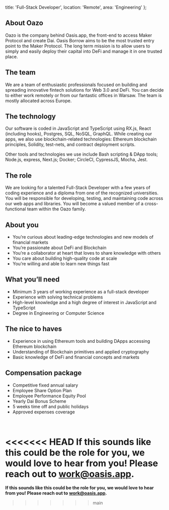   title: 'Full-Stack Developer',
  location: 'Remote',
  area: 'Engineering'
};

## About Oazo
Oazo is the company behind Oasis.app, the front-end to access Maker Protocol and create Dai. Oasis Borrow aims to be the most trusted entry point to the Maker Protocol. The long term mission is to allow users to simply and easily deploy their capital into DeFi and manage it in one trusted place.

## The team
We are a team of enthusiastic professionals focused on building and spreading innovative fintech solutions for Web 3.0 and DeFi. You can decide to either work remotely or from our fantastic offices in Warsaw. The team is mostly allocated across Europe. 

## The technology
Our software is coded in JavaScript and TypeScript using RX.js, React (including hooks), Postgres, SQL, NoSQL, GraphQL. While creating our apps, we also use blockchain-related technologies: Ethereum blockchain principles, Solidity, test-nets, and contract deployment scripts.

Other tools and technologies we use include Bash scripting & DApp tools; Node.js, express, Next.js; Docker; CircleCI, CypressJS, Mocha, Jest.

## The role
We are looking for a talented Full-Stack Developer with a few years of coding experience and a diploma from one of the recognized universities. You will be responsible for developing, testing, and maintaining code across our web apps and libraries. You will become a valued member of a cross-functional team within the Oazo family.

## About you
- You’re curious about leading-edge technologies and new models of financial markets
- You’re passionate about DeFi and Blockchain
- You’re a collaborator at heart that loves to share knowledge with others
- You care about building high-quality code at scale
- You’re willing and able to learn new things fast

## What you’ll need
- Minimum 3 years of working experience as a full-stack developer
- Experience with solving technical problems
- High-level knowledge and a high degree of interest in JavaScript and TypeScript
- Degree in Engineering or Computer Science

## The nice to haves
- Experience in using Ethereum tools and building DApps accessing Ethereum blockchain
- Understanding of Blockchain primitives and applied cryptography
- Basic knowledge of DeFi and financial concepts and markets

## Compensation package
- Competitive fixed annual salary
- Employee Share Option Plan
- Employee Performance Equity Pool
- Yearly Dai Bonus Scheme
- 5 weeks time off and public holidays
- Approved expenses coverage

<br/>

<<<<<<< HEAD
**If this sounds like this could be the role for you, we would love to hear from you! Please reach out to [work@oasis.app](mailto:work@oasis.app).**
=======
**If this sounds like this could be the role for you, we would love to hear from you! Please reach out to [work@oasis.app](mailto:work@oazo.com).**
>>>>>>> main
